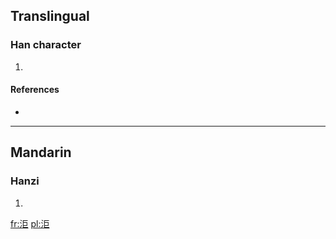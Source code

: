==Translingual==

===Han character===
{{Han char|rn=85|rad=水|as=06|sn=9|four=3111<sub>7</sub>|canj=水尸尸 (ESS)}}

# {{defn|Han|sort=水06}}

====References====
* {{Han ref|kx=0622.070|dkj=17346|hdz=31561.070|uh=6D30|ud=27952|bh=CD48|bd=52552}}

----

==Mandarin==

===Hanzi===
{{cmn-hanzi|pin=[[jù]] ([[ju4]]), [[rú]] ([[ru2]])|wg=chü<sup>4</sup>, ju<sup>2</sup>}}

# {{defn|Mandarin|sort=水06}}

[[fr:洰]]
[[pl:洰]]